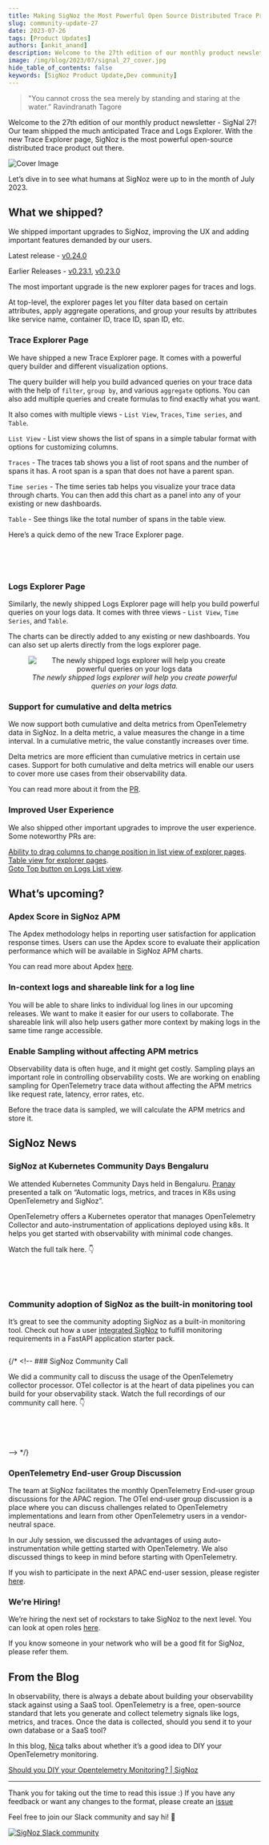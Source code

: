 ```yaml
---
title: Making SigNoz the Most Powerful Open Source Distributed Trace Product - SigNal 27
slug: community-update-27
date: 2023-07-26
tags: [Product Updates]
authors: [ankit_anand]
description: Welcome to the 27th edition of our monthly product newsletter - SigNal 27! Our team shipped the much anticipated Trace and Logs Explorer. With the new Trace Explorer page, SigNoz is the most powerful open-source distributed trace product...
image: /img/blog/2023/07/signal_27_cover.jpg
hide_table_of_contents: false
keywords: [SigNoz Product Update,Dev community]
---
```




<head>
  <link rel="canonical" href="https://signoz.io/blog/community-update-27/"/>
</head>

> "You cannot cross the sea merely by standing and staring at the water.” 
> Ravindranath Tagore

Welcome to the 27th edition of our monthly product newsletter - SigNal 27! Our team shipped the much anticipated Trace and Logs Explorer. With the new Trace Explorer page, SigNoz is the most powerful open-source distributed trace product out there.



![Cover Image](/img/blog/2023/07/signal_27_cover.webp)

Let’s dive in to see what humans at SigNoz were up to in the month of July 2023.

## What we shipped?

We shipped important upgrades to SigNoz, improving the UX and adding important features demanded by our users.

Latest release - <a href = "https://github.com/SigNoz/signoz/releases/tag/v0.24.0" rel="noopener noreferrer nofollow" target="_blank" >v0.24.0</a>

Earlier Releases - <a href = "https://github.com/SigNoz/signoz/releases/tag/v0.23.1" rel="noopener noreferrer nofollow" target="_blank" >v0.23.1</a>, <a href = "https://github.com/SigNoz/signoz/releases/tag/v0.23.0" rel="noopener noreferrer nofollow" target="_blank" >v0.23.0</a>

The most important upgrade is the new explorer pages for traces and logs.

At top-level, the explorer pages let you filter data based on certain attributes, apply aggregate operations, and group your results by attributes like service name, container ID, trace ID, span ID, etc.

### Trace Explorer Page

We have shipped a new Trace Explorer page. It comes with a powerful query builder and different visualization options.

The query builder will help you build advanced queries on your trace data with the help of `filter`, `group by`, and various `aggregate` options. You can also add multiple queries and create formulas to find exactly what you want.

It also comes with multiple views - `List View`, `Traces`, `Time series`, and `Table`.

`List View` - List view shows the list of spans in a simple tabular format with options for customizing columns.

`Traces` - The traces tab shows you a list of root spans and the number of spans it has. A root span is a span that does not have a parent span.

`Time series` - The time series tab helps you visualize your trace data through charts. You can then add this chart as a panel into any of your existing or new dashboards.

`Table` - See things like the total number of spans in the table view.

Here’s a quick demo of the new Trace Explorer page.

<p>&nbsp;</p>

<YouTube id="fD4lUYXWnYY" mute={false} />

<p>&nbsp;</p>

### Logs Explorer Page

Similarly, the newly shipped Logs Explorer page will help you build powerful queries on your logs data. It comes with three views - `List View`, `Time Series`, and `Table`.

The charts can be directly added to any existing or new dashboards. You can also set up alerts directly from the logs explorer page.

<figure data-zoomable align='center'>
    <img src="/img/blog/2023/07/signal_27_query_builder.webp" alt="The newly shipped logs explorer will help you create powerful queries on your logs data"/>
    <figcaption><i>The newly shipped logs explorer will help you create powerful queries on your logs data.</i></figcaption>
</figure>



### Support for cumulative and delta metrics

We now support both cumulative and delta metrics from OpenTelemetry data in SigNoz. In a delta metric, a value measures the change in a time interval. In a cumulative metric, the value constantly increases over time.

Delta metrics are more efficient than cumulative metrics in certain use cases. Support for both cumulative and delta metrics will enable our users to cover more use cases from their observability data.

You can read more about it from the <a href = "https://github.com/SigNoz/signoz/pull/3110" rel="noopener noreferrer nofollow" target="_blank" >PR</a>.

### Improved User Experience

We also shipped other important upgrades to improve the user experience. Some noteworthy PRs are:

<a href = "https://github.com/SigNoz/signoz/pull/3100" rel="noopener noreferrer nofollow" target="_blank" >Ability to drag columns to change position in list view of explorer pages</a>.
<br/>
<a href = "https://github.com/SigNoz/signoz/pull/2964" rel="noopener noreferrer nofollow" target="_blank" >Table view for explorer pages</a>.
<br/>
<a href = "https://github.com/SigNoz/signoz/pull/3146" rel="noopener noreferrer nofollow" target="_blank" >Goto Top button on Logs List view</a>.

## What’s upcoming?

### Apdex Score in SigNoz APM

The Apdex methodology helps in reporting user satisfaction for application response times. Users can use the Apdex score to evaluate their application performance which will be available in SigNoz APM charts.

You can read more about Apdex <a href = "https://www.apdex.org/" rel="noopener noreferrer nofollow" target="_blank" >here</a>.

### In-context logs and shareable link for a log line

You will be able to share links to individual log lines in our upcoming releases. We want to make it easier for our users to collaborate. The shareable link will also help users gather more context by making logs in the same time range accessible.

### Enable Sampling without affecting APM metrics

Observability data is often huge, and it might get costly. Sampling plays an important role in controlling observability costs. We are working on enabling sampling for OpenTelemetry trace data without affecting the APM metrics like request rate, latency, error rates, etc.

Before the trace data is sampled, we will calculate the APM metrics and store it.

## SigNoz News

### SigNoz at Kubernetes Community Days Bengaluru

We attended Kubernetes Community Days held in Bengaluru. <a href = "https://www.linkedin.com/in/pranay01/" rel="noopener noreferrer nofollow" target="_blank" >Pranay</a> presented a talk on “Automatic logs, metrics, and traces in K8s using OpenTelemetry and SigNoz”.

OpenTelemetry offers a Kubernetes operator that manages OpenTelemetry Collector and auto-instrumentation of applications deployed using k8s. It helps you get started with observability with minimal code changes.

Watch the full talk here. 👇

<p>&nbsp;</p>

<YouTube id="L4i3iFtHbhQ" mute={false} />

<p>&nbsp;</p>

### Community adoption of SigNoz as the built-in monitoring tool

It’s great to see the community adopting SigNoz as a built-in monitoring tool. Check out how a user <a href = "https://twitter.com/gofrendiasgard/status/1680139003658641408" rel="noopener noreferrer nofollow" target="_blank" >integrated SigNoz</a> to fulfill monitoring requirements in a FastAPI application starter pack.

<figure data-zoomable align='center'>
    <img src="/img/blog/2023/07/signal_27_goFrendi.webp" alt=""/>
</figure>



{/* <!-- ### SigNoz Community Call

We did a community call to discuss the usage of the OpenTelemetry collector processor. OTel collector is at the heart of data pipelines you can build for your observability stack. Watch the full recordings of our community call here. 👇

<p>&nbsp;</p>

<YouTube id="7oqfqYFo1Zg" mute={false} />

<p>&nbsp;</p> --> */}

### OpenTelemetry End-user Group Discussion

The team at SigNoz facilitates the monthly OpenTelemetry End-user group discussions for the APAC region. The OTel end-user group discussion is a place where you can discuss challenges related to OpenTelemetry implementations and learn from other OpenTelemetry users in a vendor-neutral space.

In our July session, we discussed the advantages of using auto-instrumentation while getting started with OpenTelemetry. We also discussed things to keep in mind before starting with OpenTelemetry.

If you wish to participate in the next APAC end-user session, please register <a href = "https://lu.ma/1w129wgu" rel="noopener noreferrer nofollow" target="_blank" >here</a>.

### We’re Hiring!

We’re hiring the next set of rockstars to take SigNoz to the next level. You can look at open roles <a href = "https://www.ycombinator.com/companies/signoz/jobs" rel="noopener noreferrer nofollow" target="_blank" >here</a>.

If you know someone in your network who will be a good fit for SigNoz, please refer them.

## From the Blog

In observability, there is always a debate about building your observability stack against using a SaaS tool. OpenTelemetry is a free, open-source standard that lets you generate and collect telemetry signals like logs, metrics, and traces. Once the data is collected, should you send it to your own database or a SaaS tool?

In this blog, <a href = "https://github.com/serverless-mom" rel="noopener noreferrer nofollow" target="_blank" >Nica</a> talks about whether it’s a good idea to DIY your OpenTelemetry monitoring.

[Should you DIY your Opentelemetry Monitoring? | SigNoz](https://signoz.io/blog/should-you-diy-your-opentelemetry-monitoring-observability/)

---

Thank you for taking out the time to read this issue :) If you have any feedback or want any changes to the format, please create an <a href = "https://github.com/SigNoz/signoz/issues" rel="noopener noreferrer nofollow" target="_blank" >issue</a>

Feel free to join our Slack community and say hi! 👋

[![SigNoz Slack community](/img/blog/common/join_slack_cta.webp)](https://signoz.io/slack)

